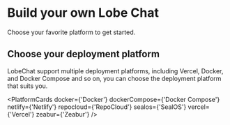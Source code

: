 # Build your own Lobe Chat

Choose your favorite platform to get started.

## Choose your deployment platform

LobeChat support multiple deployment platforms, including Vercel, Docker, and Docker Compose and so on, you can choose the deployment platform that suits you.

<PlatformCards
  docker={'Docker'}
  dockerCompose={'Docker Compose'}
  netlify={'Netlify'}
  repocloud={'RepoCloud'}
  sealos={'SealOS'}
  vercel={'Vercel'}
  zeabur={'Zeabur'}
/>

